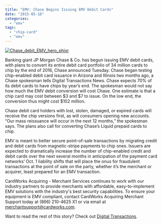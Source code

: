 ```yaml
---
title: "EMV: Chase Begins Issuing EMV Debit Cards"
date: "2015-05-18"
categories: 
  - "emv"
tags: 
  - "chip-card"
  - "emv"
---
```


[![Chase_debit_EMV_hero_phixr](images/Chase_debit_EMV_hero_phixr-300x211.jpg)](http://cwamerchantservices.com/wp-content/uploads/2015/05/Chase_debit_EMV_hero_phixr.jpg)

Banking giant JP Morgan Chase & Co. has begun issuing EMV debit cards, with plans to convert its entire debit card portfolio of 34 million cards to chip by the end of 2016, Chase announced Tuesday. Chase began testing chip-enabled debit card issuance in Arizona and Illinois two months ago, a Chase spokesman tells Digital Transactions News. Chase expects 70% of its debit cards to have chips by year’s end. The spokesman would not say how much the EMV debit conversion will cost Chase. One estimate is that a chip card may cost between $3 and $7 to issue. On the low end, the conversion thus might cost $102 million.

Chase debit card holders with lost, stolen, damaged, or expired cards will receive the chip versions first, as will consumers opening new accounts. “Our mass reissuance will occur in the next 12 months,” the spokesman says. The plans also call for converting Chase’s Liquid prepaid cards to chip.

EMV is meant to better secure point-of-sale transactions by migrating credit and debit cards from magnetic-stripe payments to chip ones. Issuers are expected to dramatically increase the number of chip-enabled credit and debit cards over the next several months in anticipation of the payment card networks’ Oct. 1 liability shifts that will place the onus for fraudulent transactions at the point of sale on the party, whether it’s the merchant or acquirer, least prepared for an EMV transaction.

CardWorks Acquiring - Merchant Services continues to work with our industry partners to provide merchants with affordable, easy-to-implement EMV solutions with the industry's best security capabilities. To ensure your equipment is EMV compliant, contact CardWorks Acquiring Merchant Support today at (866) 210-4625 X1 or via email at merchantsupport@cardworks.com.

Want to read the rest of this story? Check out [Digital Transactions](http://digitaltransactions.net/news/story/Chase-Begins-Issuing-EMV-Debit-Cards_-Expects-To-Reach-70_-of-Cardholders-by-Year_s-End).
